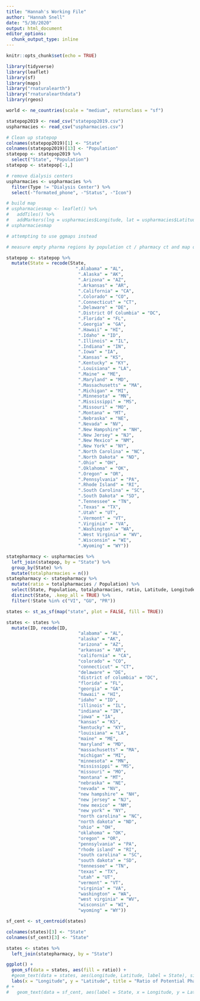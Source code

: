 ```yaml
---
title: "Hannah's Working File"
author: "Hannah Snell"
date: "5/30/2020"
output: html_document
editor_options: 
  chunk_output_type: inline
---
```


```r
knitr::opts_chunk$set(echo = TRUE)

library(tidyverse)
library(leaflet)
library(sf)
library(maps)
library("rnaturalearth")
library("rnaturalearthdata")
library(rgeos)

world <- ne_countries(scale = "medium", returnclass = "sf")
```

```r
statepop2019 <- read_csv("statepop2019.csv")  
uspharmacies <- read_csv("uspharmacies.csv")
```

```r
# Clean up statepop
colnames(statepop2019)[1] <- "State"
colnames(statepop2019)[13] <- "Population"
statepop <- statepop2019 %>% 
  select("State", "Population")
statepop <- statepop[-1,]
```

```r
# remove dialysis centers 
uspharmacies <- uspharmacies %>% 
  filter(Type != "Dialysis Center") %>% 
  select(-"formated_phone", -"Status", -"Icon")

# build map 
# uspharmaciesmap <- leaflet() %>%
#   addTiles() %>%  
#   addMarkers(lng = uspharmacies$Longitude, lat = uspharmacies$Latitude)
# uspharmaciesmap
```

```r
# attempting to use ggmaps instead

# measure empty pharma regions by population ct / pharmacy ct and map on US map. High number means that high population to pharmacy ratio = bad. 

statepop <- statepop %>%
  mutate(State = recode(State, 
                          ".Alabama" = "AL",
                           ".Alaska" = "AK",
                           ".Arizona" = "AZ",
                           ".Arkansas" = "AR",
                           ".California" = "CA",
                           ".Colorado" = "CO",
                           ".Connecticut" = "CT",
                           ".Delaware" = "DE",
                           ".District Of Columbia" = "DC",
                           ".Florida" = "FL",
                           ".Georgia" = "GA",
                           ".Hawaii" = "HI",
                           ".Idaho" = "ID",
                           ".Illinois" = "IL",
                           ".Indiana" = "IN", 
                           ".Iowa" = "IA",
                           ".Kansas" = "KS",
                           ".Kentucky" = "KY",
                           ".Louisiana" = "LA", 
                           ".Maine" = "ME",
                           ".Maryland" = "MD",
                           ".Massachusetts" = "MA",
                           ".Michigan" = "MI",
                           ".Minnesota" = "MN",
                           ".Mississippi" = "MS",
                           ".Missouri" = "MO",
                           ".Montana" = "MT",
                           ".Nebraska" = "NE",
                           ".Nevada" = "NV",
                           ".New Hampshire" = "NH",
                           ".New Jersey" = "NJ",
                           ".New Mexico" = "NM",
                           ".New York" = "NY",
                           ".North Carolina" = "NC",
                           ".North Dakota" = "ND",
                           ".Ohio" = "OH",
                           ".Oklahoma" = "OK",
                           ".Oregon" = "OR",
                           ".Pennsylvania" = "PA",
                           ".Rhode Island" = "RI",
                           ".South Carolina" = "SC",
                           ".South Dakota" = "SD",
                           ".Tennessee" = "TN",
                           ".Texas" = "TX",
                           ".Utah" = "UT",
                           ".Vermont" = "VT",
                           ".Virginia" = "VA",
                           ".Washington" = "WA",
                           ".West Virginia" = "WV",
                           ".Wisconsin" = "WI",
                           ".Wyoming" = "WY")) 

```

```r
statepharmacy <- uspharmacies %>% 
  left_join(statepop, by = "State") %>% 
  group_by(State) %>% 
  mutate(totalpharmacies = n()) 
statepharmacy <- statepharmacy %>% 
  mutate(ratio = totalpharmacies / Population) %>% 
  select(State, Population, totalpharmacies, ratio, Latitude, Longitude) %>% 
  distinct(State, .keep_all = TRUE) %>% 
  filter(!State %in% c("VI", "GU", "PR"))
```

```r
states <- st_as_sf(map("state", plot = FALSE, fill = TRUE))

states <- states %>% 
  mutate(ID, recode(ID, 
                           "alabama" = "AL",
                           "alaska" = "AK",
                           "arizona" = "AZ",
                           "arkansas" = "AR",
                           "california" = "CA",
                           "colorado" = "CO",
                           "connecticut" = "CT",
                           "delaware" = "DE",
                           "district of columbia" = "DC",
                           "florida" = "FL",
                           "georgia" = "GA",
                           "hawaii" = "HI",
                           "idaho" = "ID",
                           "illinois" = "IL",
                           "indiana" = "IN", 
                           "iowa" = "IA",
                           "kansas" = "KS",
                           "kentucky" = "KY",
                           "louisiana" = "LA", 
                           "maine" = "ME",
                           "maryland" = "MD",
                           "massachusetts" = "MA",
                           "michigan" = "MI",
                           "minnesota" = "MN",
                           "mississippi" = "MS",
                           "missouri" = "MO",
                           "montana" = "MT",
                           "nebraska" = "NE",
                           "nevada" = "NV",
                           "new hampshire" = "NH",
                           "new jersey" = "NJ",
                           "new mexico" = "NM",
                           "new york" = "NY",
                           "north carolina" = "NC",
                           "north dakota" = "ND",
                           "ohio" = "OH",
                           "oklahoma" = "OK",
                           "oregon" = "OR",
                           "pennsylvania" = "PA",
                           "rhode island" = "RI",
                           "south carolina" = "SC",
                           "south dakota" = "SD",
                           "tennessee" = "TN",
                           "texas" = "TX",
                           "utah" = "UT",
                           "vermont" = "VT",
                           "virginia" = "VA",
                           "washington" = "WA",
                           "west virginia" = "WV",
                           "wisconsin" = "WI",
                           "wyoming" = "WY")) 

sf_cent <- st_centroid(states)
```

```r
colnames(states)[3] <- "State"
colnames(sf_cent)[3] <- "State"

states <- states %>% 
  left_join(statepharmacy, by = "State")

ggplot() +
  geom_sf(data = states, aes(fill = ratio)) + 
  #geom_text(data = states, aes(Longitude, Latitude, label = State), size = 2.5) +
  labs(x = "Longitude", y = "Latitude", title = "Ratio of Potential Pharmacies for COVID-19 Testing \n to Population Density per State") 
# + 
#   geom_text(data = sf_cent, aes(label = State, x = Longitude, y = Latitude, color = 'yellow'))
```













